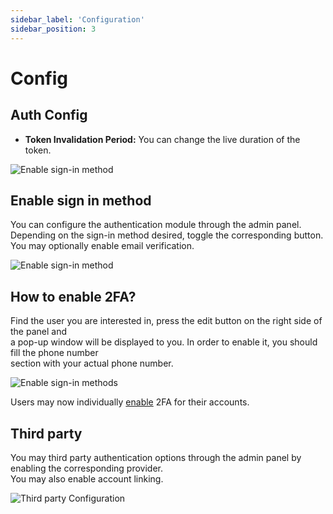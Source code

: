 ```yaml
---
sidebar_label: 'Configuration'
sidebar_position: 3
---
```


# Config
## Auth Config

- **Token Invalidation Period:** You can change the live duration of the token.

![Enable sign-in method](/img/authentication/auth_config.png)
## Enable sign in method
You can configure  the authentication module through the admin panel.<br />
Depending on the sign-in method desired, toggle the corresponding button.<br />
You may optionally enable email verification.

![Enable sign-in method](/img/authentication/enable_sign_in_method.png)

## How to enable 2FA?
Find the user you are interested in, press the edit button on the right side of the panel and<br />
a pop-up window will be displayed to you. In order to enable it, you should fill the phone number<br />
section  with your actual phone number. <br />

![Enable sign-in methods](/img/authentication/enable2FA.png)

Users may now  individually [enable](./api_reference/user/local/#enable-2fa)  2FA
for their accounts.

## Third party

You may third party authentication options through the admin panel by enabling the corresponding provider.<br />
You may also enable account linking.

![Third party Configuration](/img/authentication/facebook_enable.png)

